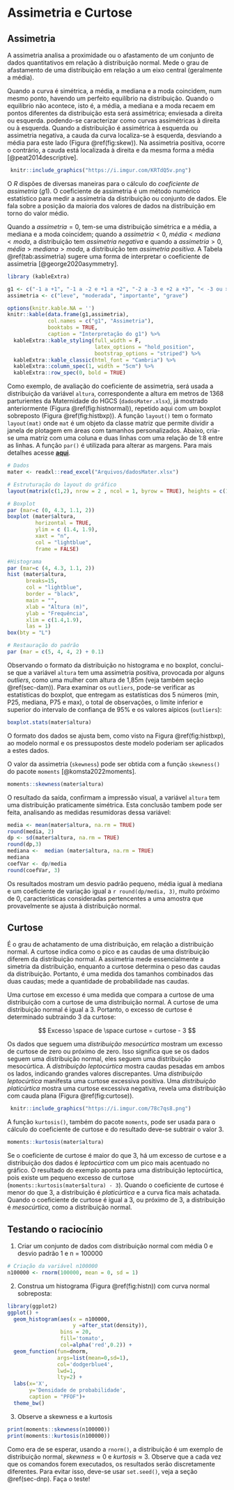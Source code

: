 # Assimetria e Curtose

## Assimetria  

A assimetria analisa a proximidade ou o afastamento de um conjunto de dados quantitativos em relação à distribuição normal. Mede o grau de afastamento de uma distribuição em relação a um eixo central (geralmente a média).   

Quando a curva é simétrica, a média, a mediana e a moda coincidem, num mesmo ponto, havendo um perfeito equilíbrio na distribuição. Quando o equilíbrio não acontece, isto é, a média, a mediana e a moda recaem em pontos diferentes da distribuição esta será assimétrica; enviesada a direita ou esquerda. podendo-se caracterizar como curvas assimétricas à direita ou à esquerda. Quando a distribuição é assimétrica à esquerda ou assimetria negativa, a cauda da curva localiza-se à esquerda, desviando a média para este lado (Figura \@ref(fig:skew)). Na assimetria positiva, ocorre o contrário, a cauda está localizada à direita e da mesma forma a média [@peat2014descriptive].

```r
 knitr::include_graphics("https://i.imgur.com/KRTdQ5v.png")
```

O *R* dispões de diversas maneiras para o cálculo do *coeficiente de assimetria* (*g*1). O coeficiente de assimetria é um método numérico estatístico para medir a assimetria da distribuição ou conjunto de dados. Ele fala sobre a posição da maioria dos valores de dados na distribuição em torno do valor médio.   

Quando a $assimetria = 0$, tem-se uma distribuição simétrica e a média, a mediana e a moda coincidem; quando a ${assimetria} < {0}$, ${média} < {mediana} < {moda}$, a distribuição tem *assimetria negativa* e quando a ${assimetria} > {0}$, ${média} > {mediana} > {moda}$, a distribuição tem *assimetria positiva*. A Tabela \@ref(tab:assimetria) sugere uma forma de interpretar o coeficiente de assimetria [@george2020asymmetry].

```r
library (kableExtra)

g1 <- c("-1 a +1", "-1 a -2 e +1 a +2", "-2 a -3 e +2 a +3", "< -3 ou > +3")
assimetria <- c("leve", "moderada", "importante", "grave")

options(knitr.kable.NA = '')
knitr::kable(data.frame(g1,assimetria),
             col.names = c("g1", "Assimetria"),
             booktabs = TRUE,
             caption = "Interpretação do g1") %>% 
  kableExtra::kable_styling(full_width = F,
                            latex_options = "hold_position",
                            bootstrap_options = "striped") %>% 
  kableExtra::kable_classic(html_font = "Cambria") %>% 
  kableExtra::column_spec(1, width = "5cm") %>% 
  kableExtra::row_spec(0, bold = TRUE)
```

Como exemplo, de avaliação do coeficiente de assimetria, será usada a distribuição da variável `altura`, correspondente a altura em metros de 1368 parturientes da Maternidade do HGCS (`dadosMater.xlsx`), já mostrado anteriormente (Figura \@ref(fig:histnormal)), repetido aqui com um boxplot sobreposto (Figura \@ref(fig:histbxp)). A função `layout()` tem o formato `layout(mat)` onde `mat` é um objeto da classe matriz que permite dividir a janela de plotagem em áreas com tamanhos personalizados. Abaixo, cria-se uma matriz com uma coluna e duas linhas com uma relação de 1:8 entre as linhas. A função `par()` é utilizada para alterar as margens. Para mais detalhes acesse [**aqui**](https://bookdown.org/ndphillips/YaRrr/arranging-plots-with-parmfrow-and-layout.html).

```r
# Dados
mater <- readxl::read_excel("Arquivos/dadosMater.xlsx")

# Estruturação do layout do gráfico
layout(matrix(c(1,2), nrow = 2 , ncol = 1, byrow = TRUE), heights = c(1, 8))

# Boxplot
par (mar=c (0, 4.3, 1.1, 2))
boxplot (mater$altura, 
         horizontal = TRUE, 
         ylim = c (1.4, 1.9), 
         xaxt = "n", 
         col = "lightblue", 
         frame = FALSE)

#Histograma
par (mar=c (4, 4.3, 1.1, 2))
hist (mater$altura, 
      breaks=15,
      col = "lightblue",
      border = "black",
      main = "",
      xlab = "Altura (m)",
      ylab = "Frequência",
      xlim = c(1.4,1.9),
      las = 1)
box(bty = "L")

# Restauração do padrão
par (mar = c(5, 4, 4, 2) + 0.1)
```

Observando o formato da distribuição no histograma e no boxplot, conclui-se que a variável `altura` tem uma assimetria positiva, provocada por alguns *outliers*, como uma mulher com altura de 1,85m (veja também seção \@ref(sec-dam)). Para examinar os `outliers`, pode-se verificar as estatísticas do boxplot, que entregam as estatísticas dos 5 números (min, P25, mediana, P75 e max), o total de observações, o limite inferior e superior do intervalo de confiança de 95% e os valores aípicos (`outliers`):

```r
boxplot.stats(mater$altura)
```

O formato dos dados se ajusta bem, como visto na Figura \@ref(fig:histbxp), ao modelo normal e os pressupostos deste modelo poderiam ser aplicados a estes dados.  

O valor da assimetria (`skewness`) pode ser obtida com a função `skewness()` do pacote `moments` [@komsta2022moments].

```r
moments::skewness(mater$altura)
```

O resultado da saída, confirmam a impressão visual, a variável `altura` tem uma distribuição praticamente simétrica. Esta conclusão tambem pode ser feita, analisando as medidas resumidoras dessa variável:

```r
media <- mean(mater$altura, na.rm = TRUE)
round(media, 2)
dp <- sd(mater$altura, na.rm = TRUE)
round(dp,3)
mediana <-  median (mater$altura, na.rm = TRUE)
mediana
coefVar <- dp/media
round(coefVar, 3)
```

Os resultados mostram um desvio padrão  pequeno, média igual à mediana e um coeficiente de variação igual a `r round(dp/media, 3)`, muito próximo de 0, características consideradas pertencentes a uma amostra que provavelmente se ajusta à distribuição normal.  

## Curtose  

É o grau de achatamento de uma distribuição, em relação a distribuição normal. A curtose indica como o pico e as caudas de uma distribuição diferem da distribuição normal. A assimetria mede essencialmente a simetria da distribuição, enquanto a curtose determina o peso das caudas da distribuição. Portanto, é uma medida dos tamanhos combinados das duas caudas; mede a quantidade de probabilidade nas caudas.  

Uma curtose em excesso é uma medida que compara a curtose de uma distribuição com a curtose de uma distribuição normal. A curtose de uma distribuição normal é igual a 3. Portanto, o excesso de curtose é determinado subtraindo 3 da curtose:

$$
Excesso \space de \space curtose = curtose - 3
$$

Os dados que seguem uma *distribuição mesocúrtica* mostram um excesso de curtose de zero ou próximo de zero. Isso significa que se os dados seguem uma distribuição normal, eles seguem uma distribuição mesocúrtica. A *distribuição leptocúrtica* mostra caudas pesadas em ambos os lados, indicando grandes valores discrepantes. Uma *distribuição leptocúrtica* manifesta uma curtose excessiva positiva. Uma *distribuição platicúrtica* mostra uma curtose excessiva negativa, revela uma distribuição com cauda plana (Figura \@ref(fig:curtose)).

```r
 knitr::include_graphics("https://i.imgur.com/78c7qs8.png")
```

A função `kurtosis()`, também do pacote `moments`, pode ser usada para o cálculo do coeficiente de curtose e do resultado deve-se subtrair o valor 3.

```r
moments::kurtosis(mater$altura)
```

Se o coeficiente de curtose é maior do que 3, há um excesso de curtose e a distribuição dos dados é *leptocúrtica* com um pico mais acentuado no gráfico. O resultado do exemplo aponta para uma distribuição leptocúrtica, pois existe um pequeno excesso de curtose (`moments::kurtosis(mater$altura) - 3`). Quando o coeficiente de curtose é menor do que 3, a distribuição é *platicúrtica* e a curva fica mais achatada. Quando o coeficiente de curtose é igual a 3, ou próximo de 3, a distribuição é *mesocúrtica*, como a distribuição normal.

## Testando o raciocínio  

1. Criar um conjunto de dados com distribuição normal com média 0 e desvio padrão 1 e n = 100000

```r
# Criação da variável n100000
n100000 <- rnorm(100000, mean = 0, sd = 1)
```

2. Construa um histograma (Figura \@ref(fig:histn)) com curva normal sobreposta:

```r
library(ggplot2)
ggplot() +
  geom_histogram(aes(x = n100000,
                     y =after_stat(density)), 
                 bins = 20,
                 fill='tomato',
                 col=alpha('red',0.2)) + 
  geom_function(fun=dnorm,
                args=list(mean=0,sd=1), 
                col='dodgerblue4',
                lwd=1,
                lty=2) + 
  labs(x='X',    
       y='Densidade de probabilidade',
       caption = "PFOF")+
  theme_bw() 
```

3. Observe a skewness e a kurtosis

```r
print(moments::skewness(n100000))
print(moments::kurtosis(n100000))
```

Como era de se esperar, usando a `rnorm()`, a distribuição é um exemplo de distribuição normal, $skewness \approx 0$ e $kurtosis \approx 3$. Observe que a cada vez que os comandos forem executados, os resultados serão discretamente diferentes. Para evitar isso, deve-se usar `set.seed()`, veja a seção \@ref(sec-dnp). Faça o teste!